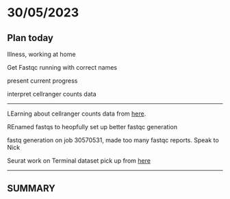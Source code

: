 # 30/05/2023

## Plan today

Illness, working at home

Get Fastqc running with correct names

present current progress

interpret cellranger counts data

------------------------------------------------------------------------

LEarning about cellranger counts data from [here](https://support.10xgenomics.com/single-cell-gene-expression/software/pipelines/latest/output/summary).

REnamed fastqs to heopfully set up better fastqc generation

fastq generation on job 30570531, made too many fastqc reports. Speak to Nick

Seurat work on Terminal dataset pick up from [here](https://www.singlecellcourse.org/scrna-seq-analysis-with-bioconductor.html#visual-data-exploration:~:text=For%20example%2C%20the%20same%20plot%20as%20above%20could%20have%20been%20done%20directly%20from%20our%20tung%20SCE%20object%3A)

------------------------------------------------------------------------

## SUMMARY
